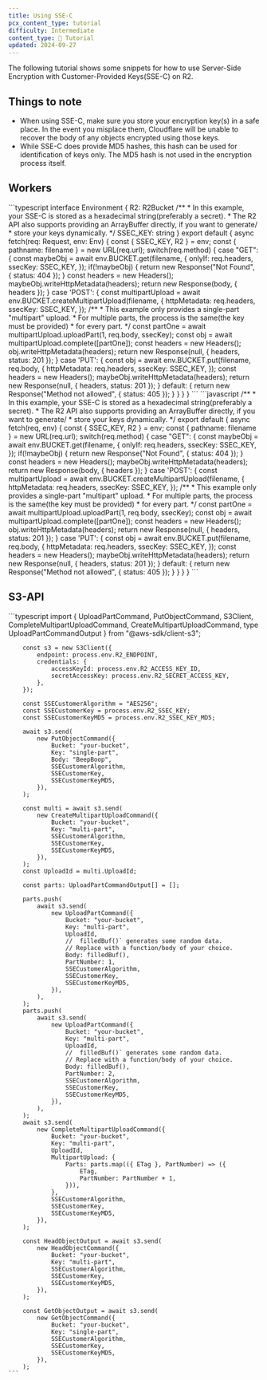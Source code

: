 ```yaml
---
title: Using SSE-C
pcx_content_type: tutorial
difficulty: Intermediate
content_type: 📝 Tutorial
updated: 2024-09-27
---
```



The following tutorial shows some snippets for how to use Server-Side Encryption with Customer-Provided Keys(SSE-C) on R2.

## Things to note

- When using SSE-C, make sure you store your encryption key(s) in a safe place. In the event you misplace them, Cloudflare will be unable to recover the body of any objects encrypted using those keys.
- While SSE-C does provide MD5 hashes, this hash can be used for identification of keys only. The MD5 hash is not used in the encryption process itself.

## Workers

<Tabs>
	<TabItem label="TypeScript" icon="seti:typescript">
		```typescript
		interface Environment {
			R2: R2Bucket
			/**
			 * In this example, your SSE-C is stored as a hexadecimal string(preferably a secret).
			 * The R2 API also supports providing an ArrayBuffer directly, if you want to generate/
			 * store your keys dynamically.
			*/
			SSEC_KEY: string
		}
		export default {
			async fetch(req: Request, env: Env) {
				const { SSEC_KEY, R2 } = env;
				const { pathname: filename } = new URL(req.url);
				switch(req.method) {
					case "GET": {
						const maybeObj = await env.BUCKET.get(filename, {
							onlyIf: req.headers,
							ssecKey: SSEC_KEY,
						});
						if(!maybeObj) {
							return new Response("Not Found", {
								status: 404
							});
						}
						const headers = new Headers();
						maybeObj.writeHttpMetadata(headers);
						return new Response(body, {
							headers
						});
					}
					case 'POST': {
						const multipartUpload = await env.BUCKET.createMultipartUpload(filename, {
							httpMetadata: req.headers,
							ssecKey: SSEC_KEY,
						});
						/**
						 * This example only provides a single-part "multipart" upload.
						 * For multiple parts, the process is the same(the key must be provided)
						 * for every part.
						*/
						const partOne = await multipartUpload.uploadPart(1, req.body, ssecKey);
						const obj = await multipartUpload.complete([partOne]);
						const headers = new Headers();
						obj.writeHttpMetadata(headers);
						return new Response(null, {
							headers,
							status: 201
						});
					}
					case 'PUT': {
						const obj = await env.BUCKET.put(filename, req.body, {
							httpMetadata: req.headers,
							ssecKey: SSEC_KEY,
						});
						const headers = new Headers();
						maybeObj.writeHttpMetadata(headers);
						return new Response(null, {
							headers,
							status: 201
						});
					}
					default: {
						return new Response("Method not allowed", {
							status: 405
						});
					}
				}
			}
		}
		```
	</TabItem>
	<TabItem label="JavaScript" icon="seti:javascript">
		```javascript
		/**
			 * In this example, your SSE-C is stored as a hexadecimal string(preferably a secret).
			 * The R2 API also supports providing an ArrayBuffer directly, if you want to generate/
			 * store your keys dynamically.
		*/
		export default {
			async fetch(req, env) {
				const { SSEC_KEY, R2 } = env;
				const { pathname: filename } = new URL(req.url);
				switch(req.method) {
					case "GET": {
						const maybeObj = await env.BUCKET.get(filename, {
							onlyIf: req.headers,
							ssecKey: SSEC_KEY,
						});
						if(!maybeObj) {
							return new Response("Not Found", {
								status: 404
							});
						}
						const headers = new Headers();
						maybeObj.writeHttpMetadata(headers);
						return new Response(body, {
							headers
						});
					}
					case 'POST': {
						const multipartUpload = await env.BUCKET.createMultipartUpload(filename, {
							httpMetadata: req.headers,
							ssecKey: SSEC_KEY,
						});
						/**
						 * This example only provides a single-part "multipart" upload.
						 * For multiple parts, the process is the same(the key must be provided)
						 * for every part.
						*/
						const partOne = await multipartUpload.uploadPart(1, req.body, ssecKey);
						const obj = await multipartUpload.complete([partOne]);
						const headers = new Headers();
						obj.writeHttpMetadata(headers);
						return new Response(null, {
							headers,
							status: 201
						});
					}
					case 'PUT': {
						const obj = await env.BUCKET.put(filename, req.body, {
							httpMetadata: req.headers,
							ssecKey: SSEC_KEY,
						});
						const headers = new Headers();
						maybeObj.writeHttpMetadata(headers);
						return new Response(null, {
							headers,
							status: 201
						});
					}
					default: {
						return new Response("Method not allowed", {
							status: 405
						});
					}
				}
			}
		}
		```
	</TabItem>
</Tabs>

## S3-API

<Tabs>
	<TabItem label="@aws-sdk/client-s3" icon="seti:typescript">
		```typescript
		import {
			UploadPartCommand,
			PutObjectCommand, S3Client,
			CompleteMultipartUploadCommand,
			CreateMultipartUploadCommand,
			type UploadPartCommandOutput
		} from "@aws-sdk/client-s3";

    	const s3 = new S3Client({
    		endpoint: process.env.R2_ENDPOINT,
    		credentials: {
    			accessKeyId: process.env.R2_ACCESS_KEY_ID,
    			secretAccessKey: process.env.R2_SECRET_ACCESS_KEY,
    		},
    	});

    	const SSECustomerAlgorithm = "AES256";
    	const SSECustomerKey = process.env.R2_SSEC_KEY;
    	const SSECustomerKeyMD5 = process.env.R2_SSEC_KEY_MD5;

    	await s3.send(
    		new PutObjectCommand({
    			Bucket: "your-bucket",
    			Key: "single-part",
    			Body: "BeepBoop",
    			SSECustomerAlgorithm,
    			SSECustomerKey,
    			SSECustomerKeyMD5,
    		}),
    	);

    	const multi = await s3.send(
    		new CreateMultipartUploadCommand({
    			Bucket: "your-bucket",
    			Key: "multi-part",
    			SSECustomerAlgorithm,
    			SSECustomerKey,
    			SSECustomerKeyMD5,
    		}),
    	);
    	const UploadId = multi.UploadId;

    	const parts: UploadPartCommandOutput[] = [];

    	parts.push(
    		await s3.send(
    			new UploadPartCommand({
    				Bucket: "your-bucket",
    				Key: "multi-part",
    				UploadId,
    				// 	filledBuf()` generates some random data.
    				// Replace with a function/body of your choice.
    				Body: filledBuf(),
    				PartNumber: 1,
    				SSECustomerAlgorithm,
    				SSECustomerKey,
    				SSECustomerKeyMD5,
    			}),
    		),
    	);
    	parts.push(
    		await s3.send(
    			new UploadPartCommand({
    				Bucket: "your-bucket",
    				Key: "multi-part",
    				UploadId,
    				// 	filledBuf()` generates some random data.
    				// Replace with a function/body of your choice.
    				Body: filledBuf(),
    				PartNumber: 2,
    				SSECustomerAlgorithm,
    				SSECustomerKey,
    				SSECustomerKeyMD5,
    			}),
    		),
    	);
    	await s3.send(
    		new CompleteMultipartUploadCommand({
    			Bucket: "your-bucket",
    			Key: "multi-part",
    			UploadId,
    			MultipartUpload: {
    				Parts: parts.map(({ ETag }, PartNumber) => ({
    					ETag,
    					PartNumber: PartNumber + 1,
    				})),
    			},
    			SSECustomerAlgorithm,
    			SSECustomerKey,
    			SSECustomerKeyMD5,
    		}),
    	);

    	const HeadObjectOutput = await s3.send(
    		new HeadObjectCommand({
    			Bucket: "your-bucket",
    			Key: "multi-part",
    			SSECustomerAlgorithm,
    			SSECustomerKey,
    			SSECustomerKeyMD5,
    		}),
    	);

    	const GetObjectOutput = await s3.send(
    		new GetObjectCommand({
    			Bucket: "your-bucket",
    			Key: "single-part",
    			SSECustomerAlgorithm,
    			SSECustomerKey,
    			SSECustomerKeyMD5,
    		}),
    	);
    ```

  </TabItem>

</Tabs>
